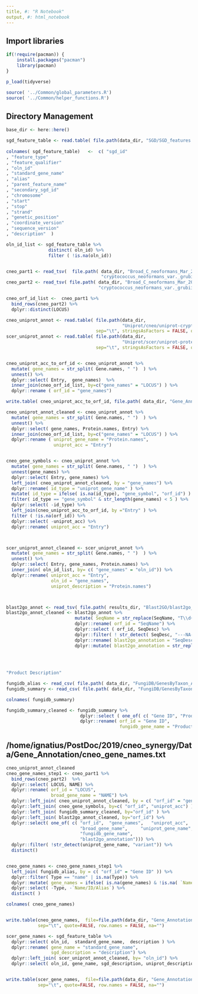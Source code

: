 ```yaml
---
title, #: "R Notebook"
output, #: html_notebook
---
```


## Import libraries
```r
if(!require(pacman)) {
	install.packages("pacman")
	library(pacman)
}

p_load(tidyverse)

source( '../Common/global_parameters.R')
source( '../Common/helper_functions.R')

```

## Directory Management
```r

base_dir <- here::here()

```


```r
sgd_feature_table <- read.table( file.path(data_dir, "SGD/SGD_features.tab"), sep="\t", stringsAsFactors = FALSE, quote = "", header=FALSE  )
                                  
colnames( sgd_feature_table)   <-  c( "sgd_id" 
, "feature_type" 
, "feature_qualifier" 
, "oln_id"
, "standard_gene_name" 
, "alias" 
, "parent_feature_name" 
, "secondary_sgd_id" 
, "chromosome" 
, "start" 
, "stop" 
, "strand" 
, "genetic_position" 
, "coordinate_version" 
, "sequence_version" 
, "description"  ) 

oln_id_list <- sgd_feature_table %>%
                distinct( oln_id) %>%
                filter ( !is.na(oln_id))


cneo_part1 <- read_tsv(  file.path( data_dir, "Broad_C_neoformans_Mar_2014", 
                                    "cryptococcus_neoformans_var._grubii_h99__cna3__3_genome_summary_per_gene.txt" )  )
cneo_part2 <- read_tsv( file.path( data_dir, "Broad_C_neoformans_Mar_2014", 
                                   "cryptococcus_neoformans_var._grubii_h99_mitochondria_2_genome_summary_per_gene.txt" )  )

cneo_orf_id_list <-  cneo_part1 %>%
  bind_rows(cneo_part2) %>%
  dplyr::distinct(LOCUS)


```


```r
cneo_uniprot_annot <- read.table( file.path(data_dir, 
                                            "Uniprot/cneo/uniprot-cryptococcus+neoformans+h99.tab") , 
                                  sep="\t", stringsAsFactors = FALSE, quote = "", header=TRUE ) 
scer_uniprot_annot <- read.table( file.path(data_dir, 
                                            "Uniprot/scer/uniprot-proteome_UP000002311.tab") , 
                                  sep="\t", stringsAsFactors = FALSE, quote = "", header=TRUE  ) 


cneo_uniprot_acc_to_orf_id <- cneo_uniprot_annot %>% 
  mutate( gene_names = str_split( Gene.names, " ")  ) %>%
  unnest() %>%
  dplyr::select( Entry,  gene_names)  %>%
  inner_join(cneo_orf_id_list, by=c("gene_names" = "LOCUS") ) %>%
  dplyr::rename ( orf_id = "gene_names")

write.table( cneo_uniprot_acc_to_orf_id, file.path( data_dir, "Gene_Annotation/cneo_uniprot_acc_to_orf_id.tsv" ))

cneo_uniprot_annot_cleaned <- cneo_uniprot_annot %>% 
  mutate( gene_names = str_split( Gene.names, " ")  ) %>%
  unnest() %>%
  dplyr::select( gene_names, Protein.names, Entry) %>%
  inner_join(cneo_orf_id_list, by=c("gene_names" = "LOCUS") ) %>%
  dplyr::rename ( uniprot_gene_name = "Protein.names",
                  uniprot_acc = "Entry")


cneo_gene_symbols <- cneo_uniprot_annot %>% 
  mutate( gene_names = str_split( Gene.names, " ")  ) %>%
  unnest(gene_names) %>%
  dplyr::select( Entry, gene_names) %>%
  left_join( cneo_uniprot_annot_cleaned, by = "gene_names") %>%
  dplyr::rename( id_type = "uniprot_gene_name" ) %>%
  mutate( id_type = ifelse( is.na(id_type), "gene_symbol", "orf_id") ) %>%
  filter( id_type == "gene_symbol" & str_length(gene_names) < 5 ) %>%
  dplyr::select( -id_type) %>%
  left_join(cneo_uniprot_acc_to_orf_id, by ="Entry" ) %>%
  filter ( !is.na(orf_id)) %>%
  dplyr::select( -uniprot_acc) %>%
  dplyr::rename( uniprot_acc = "Entry")



scer_uniprot_annot_cleaned <- scer_uniprot_annot %>% 
  mutate( gene_names = str_split( Gene.names, " ")  ) %>%
  unnest() %>%
  dplyr::select( Entry, gene_names, Protein.names) %>%
  inner_join( oln_id_list, by= c( "gene_names" = "oln_id")) %>%
  dplyr::rename( uniprot_acc = "Entry",
                 oln_id = "gene_names",
                 uniprot_description = "Protein.names")




```


```r
blast2go_annot <- read_tsv( file.path( results_dir, "Blast2GO/blast2go_annotation_descriptions.txt" ))
blast2go_annot_cleaned <- blast2go_annot %>%
                          mutate( SeqName = str_replace(SeqName, "T\\d+$", "")) %>%
                          dplyr::rename( orf_id = "SeqName") %>%
                          dplyr::select ( orf_id, SeqDesc) %>%
                          dplyr::filter( ! str_detect( SeqDesc, "---NA---" ) ) %>%
                          dplyr::rename( blast2go_annotation = "SeqDesc"   ) %>%
                          dplyr::mutate( blast2go_annotation = str_replace( blast2go_annotation, 
                                                                            "([A-Z\\d]+_[A-Z\\d]+)([A-Z]{1}.*)",
                                                                            "\\1\\|\\2") )
 
```


```r
"Product Description"

fungidb_alias <- read_csv( file.path( data_dir, "FungiDB/GenesByTaxon_Alias.csv" )  ) 
fungidb_summary <- read_csv( file.path( data_dir, "FungiDB/GenesByTaxon_Summary.csv" )  ) 

colnames( fungidb_summary)

fungidb_summary_cleaned <- fungidb_summary %>%
                            dplyr::select ( one_of( c( "Gene ID", "Product Description"))) %>%
                            dplyr::rename( orf_id = "Gene ID",
                                           fungidb_gene_name = "Product Description")
```


## /home/ignatius/PostDoc/2019/cneo_synergy/Data/Gene_Annotation/cneo_gene_names.txt
```r
cneo_uniprot_annot_cleaned
cneo_gene_names_step1 <- cneo_part1 %>%
  bind_rows(cneo_part2)  %>%
  dplyr::select( LOCUS, NAME) %>%
  dplyr::rename( orf_id = "LOCUS",
                 broad_gene_name = "NAME") %>%
  dplyr::left_join( cneo_uniprot_annot_cleaned, by = c( "orf_id" = "gene_names")) %>%
  dplyr::left_join( cneo_gene_symbols, by=c( "orf_id", "uniprot_acc") )  %>%
  dplyr::left_join( fungidb_summary_cleaned, by="orf_id" ) %>%
  dplyr::left_join( blast2go_annot_cleaned, by="orf_id") %>%
  dplyr::select( one_of( c( "orf_id",  "gene_names",   "uniprot_acc",  
                            "broad_gene_name",     "uniprot_gene_name",   
                            "fungidb_gene_name",
                            "blast2go_annotation"))) %>%
  dplyr::filter( !str_detect(uniprot_gene_name, "variant")) %>%
  distinct()


cneo_gene_names <- cneo_gene_names_step1 %>%
  left_join( fungidb_alias, by = c( "orf_id" = "Gene ID" )) %>%
  dplyr::filter( Type == "name" | is.na(Type)) %>%
  dplyr::mutate( gene_names = ifelse( is.na(gene_names) & !is.na( `Name/ID/Alias`), `Name/ID/Alias`, gene_names) ) %>%
  dplyr::select( -Type, -`Name/ID/Alias`) %>%
  distinct( )

colnames( cneo_gene_names)


write.table(cneo_gene_names,  file=file.path(data_dir, "Gene_Annotation/cneo_gene_names.txt"),
            sep="\t", quote=FALSE, row.names = FALSE, na="") 

```



```r
scer_gene_names <- sgd_feature_table %>%
  dplyr::select( oln_id,  standard_gene_name,  description ) %>%
  dplyr::rename( gene_name = "standard_gene_name",
                 sgd_description = "description") %>%
  dplyr::left_join( scer_uniprot_annot_cleaned, by= "oln_id") %>%
  dplyr::select( oln_id, gene_name, sgd_description, uniprot_description, uniprot_acc)


write.table(scer_gene_names,  file=file.path(data_dir, "Gene_Annotation/scer_gene_names.txt"),
            sep="\t", quote=FALSE, row.names = FALSE, na="") 
```




